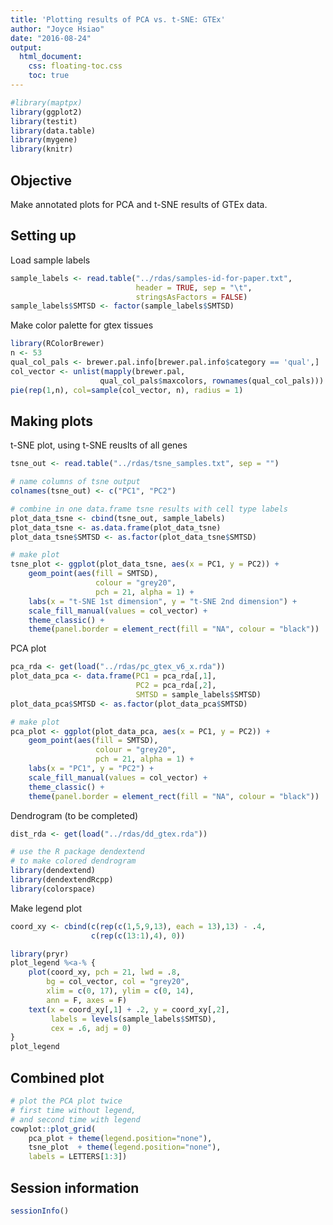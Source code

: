 ```yaml
---
title: 'Plotting results of PCA vs. t-SNE: GTEx'
author: "Joyce Hsiao"
date: "2016-08-24"
output: 
  html_document:
    css: floating-toc.css
    toc: true
---
```



```r
#library(maptpx)
library(ggplot2)
library(testit)
library(data.table)
library(mygene)
library(knitr)
```



## Objective

Make annotated plots for PCA and t-SNE results of GTEx data.


## Setting up

Load sample labels

```r
sample_labels <- read.table("../rdas/samples-id-for-paper.txt",
                            header = TRUE, sep = "\t",
                            stringsAsFactors = FALSE)
sample_labels$SMTSD <- factor(sample_labels$SMTSD)
```

Make color palette for gtex tissues

```r
library(RColorBrewer)
n <- 53
qual_col_pals <- brewer.pal.info[brewer.pal.info$category == 'qual',]
col_vector <- unlist(mapply(brewer.pal, 
                    qual_col_pals$maxcolors, rownames(qual_col_pals)))
pie(rep(1,n), col=sample(col_vector, n), radius = 1)
```


## Making plots

t-SNE plot, using t-SNE reuslts of all genes

```r
tsne_out <- read.table("../rdas/tsne_samples.txt", sep = "")

# name columns of tsne output
colnames(tsne_out) <- c("PC1", "PC2")

# combine in one data.frame tsne results with cell type labels 
plot_data_tsne <- cbind(tsne_out, sample_labels)
plot_data_tsne <- as.data.frame(plot_data_tsne)
plot_data_tsne$SMTSD <- as.factor(plot_data_tsne$SMTSD)

# make plot
tsne_plot <- ggplot(plot_data_tsne, aes(x = PC1, y = PC2)) + 
    geom_point(aes(fill = SMTSD),
                   colour = "grey20", 
                   pch = 21, alpha = 1) +
    labs(x = "t-SNE 1st dimension", y = "t-SNE 2nd dimension") +
    scale_fill_manual(values = col_vector) +
    theme_classic() +
    theme(panel.border = element_rect(fill = "NA", colour = "black"))
```



PCA plot

```r
pca_rda <- get(load("../rdas/pc_gtex_v6_x.rda"))
plot_data_pca <- data.frame(PC1 = pca_rda[,1],
                            PC2 = pca_rda[,2],
                            SMTSD = sample_labels$SMTSD)
plot_data_pca$SMTSD <- as.factor(plot_data_pca$SMTSD)

# make plot
pca_plot <- ggplot(plot_data_pca, aes(x = PC1, y = PC2)) + 
    geom_point(aes(fill = SMTSD),
                   colour = "grey20", 
                   pch = 21, alpha = 1) +
    labs(x = "PC1", y = "PC2") +
    scale_fill_manual(values = col_vector) +
    theme_classic() +
    theme(panel.border = element_rect(fill = "NA", colour = "black"))
```


Dendrogram (to be completed)

```r
dist_rda <- get(load("../rdas/dd_gtex.rda"))

# use the R package dendextend 
# to make colored dendrogram
library(dendextend)
library(dendextendRcpp)
library(colorspace)
```

Make legend plot

```r
coord_xy <- cbind(c(rep(c(1,5,9,13), each = 13),13) - .4,
                  c(rep(c(13:1),4), 0))

library(pryr)
plot_legend %<a-% {
    plot(coord_xy, pch = 21, lwd = .8, 
        bg = col_vector, col = "grey20",
        xlim = c(0, 17), ylim = c(0, 14),
        ann = F, axes = F)
    text(x = coord_xy[,1] + .2, y = coord_xy[,2],
         labels = levels(sample_labels$SMTSD),
         cex = .6, adj = 0)
}
plot_legend
```


## Combined plot

```r
# plot the PCA plot twice
# first time without legend,
# and second time with legend
cowplot::plot_grid(
    pca_plot + theme(legend.position="none"), 
    tsne_plot  + theme(legend.position="none"),
    labels = LETTERS[1:3])
```


## Session information

```r
sessionInfo()
```

